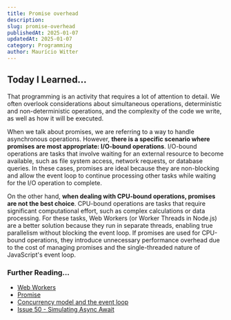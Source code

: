 ```yaml
---
title: Promise overhead
description: 
slug: promise-overhead
publishedAt: 2025-01-07
updatedAt: 2025-01-07
category: Programming
author: Maurício Witter
---
```


## Today I Learned…

That programming is an activity that requires a lot of attention to detail. <High color="red">We often overlook considerations about simultaneous operations, deterministic and non-deterministic operations, and the complexity of the code we write, as well as how it will be executed</High>.

When we talk about promises, we are referring to a way to handle asynchronous operations. However, **there is a specific scenario where promises are most appropriate: I/O-bound operations**. I/O-bound operations are tasks that involve waiting for an external resource to become available, such as file system access, network requests, or database queries. In these cases, promises are ideal because they are non-blocking and allow the event loop to continue processing other tasks while waiting for the I/O operation to complete.

On the other hand, **when dealing with CPU-bound operations, promises are not the best choice**. CPU-bound operations are tasks that require significant computational effort, such as complex calculations or data processing. For these tasks, Web Workers (or Worker Threads in Node.js) are a better solution because they run in separate threads, enabling true parallelism without blocking the event loop. If promises are used for CPU-bound operations, they introduce unnecessary performance overhead due to the cost of managing promises and the single-threaded nature of JavaScript's event loop.

### Further Reading…

- [Web Workers](https://developer.mozilla.org/en-US/docs/Web/API/Web_Workers_API)
- [Promise](https://developer.mozilla.org/en-US/docs/Web/JavaScript/Reference/Global_Objects/Promise)
- [Concurrency model and the event loop](https://developer.mozilla.org/en-US/docs/Web/JavaScript/EventLoop)
- [Issue 50 - Simulating Async Await](https://dtornow225.substack.com/p/issue-50-simulating-async-await)

